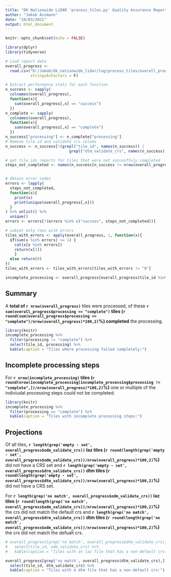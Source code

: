 ```yaml
---
title: "DK Nationwide LiDAR 'process_tiles.py' Quality Assurance Report"
author: "Jakob Assmann"
date: "10/03/2021"
output: html_document
---
```


```r
knitr::opts_chunk$set(echo = FALSE)
```

```r
library(dplyr)
library(tidyverse)

# Load report data
overall_progress <- 
  read.csv("D:/Jakob/dk_nationwide_lidar/log/process_tiles/overall_progress.csv",
           stringsAsFactors = F)

# Extract performance stats for each function
n_success <- sapply(
  colnames(overall_progress), 
  function(x){
    sum(overall_progress[,x] == "success")
  })
n_complete <- sapply(
  colnames(overall_progress), 
  function(x){
    sum(overall_progress[,x] == "complete")
  })
n_success["processing"] <- n_complete["processing"]
# Remove tile id and validate crs colums
n_success <- n_success[!(grepl("tile_id", names(n_success)) |
                            grepl("dtm_validate_crs", names(n_success)))]

# get tile_ids reports for tiles that were not succesffuly completed
steps_not_completed <- names(n_success[n_success != nrow(overall_progress)])


# Obtain error codes
errors <- lapply(
  steps_not_completed,
  function(x){
    print(x)
    print(unique(overall_progress[,x]))
  }
) %>% unlist() %>%
  unique()
errors <- errors[!(errors %in% c("success", steps_not_completed))]

# subset only rows with errors
tiles_with_errors <- apply(overall_progress, 1, function(x){
  if(sum(x %in% errors) >= 1) {
    cat(x[x %in% errors])
    return(x[1])
    }
  else return(0)
})
tiles_with_errors <- tiles_with_errors[tiles_with_errors != "0"]

incomplete_processing <- overall_progress[overall_progress$tile_id %in% tiles_with_errors,]

```

## Summary

A __total of `r nrow(overall_progress)`__ tiles were processed, of these __`r sum(overall_progress$processing == "complete")` tiles (`r round(sum(overall_progress$processing == "complete")/nrow(overall_progress)*100,2)`%) completed__  the processing.  

```r
library(knitr)
incomplete_processing %>% 
  filter(processing != "complete") %>% 
  select(tile_id, processing) %>% 
  kable(caption = "Tiles where processing failed completely:")
```

## Incomplete processing steps

For __`r nrow(incomplete_processing)` tiles (`r round(nrow(incomplete_processing[incomplete_processing$processing != "complete",])/nrow(overall_progress)*100,2)`%)__ one or multiple of the indiviudal processing steps could not be completed.

```r
library(knitr)
incomplete_processing %>% 
  filter(processing == "complete") %>% 
  kable(caption = "Tiles with incomplete processing steps:")
```

## Projections

Of all tiles, __`r length(grep('empty - set', overall_progress$odm_validate_crs))` laz tiles (`r round(length(grep('empty - set', overall_progress$odm_validate_crs))/nrow(overall_progress)*100,2)`%)__ did not have a CRS set and __`r length(grep('empty - set', overall_progress$drm_validate_crs))` dtm tiles (`r round(length(grep('empty - set', overall_progress$dtm_validate_crs))/nrow(overall_progress)*100,2)`%)__ did not have a CRS set.

For __`r length(grep('no match', overall_progress$odm_validate_crs))` laz
tiles (`r round(length(grep('no match', overall_progress$odm_validate_crs))/nrow(overall_progress)*100,2)`%)__ the crs did not match the default crs and __`r length(grep('no match', overall_progress$drm_validate_crs))` dtm tiles (`r round(length(grep('no match', overall_progress$odm_validate_crs))/nrow(overall_progress)*100,2)`%)__ the crs
did not match the defualt crs.

```r
# overall_progress[grep('no match', overall_progress$dtm_validate_crs),] %>%
#   select(tile_id, odm_validate_crs) %>%
#   kable(caption = "Tiles with an laz file that has a non-default crs:")

overall_progress[grep('no match', overall_progress$dtm_validate_crs),] %>%
  select(tile_id, dtm_validate_crs) %>%
  kable(caption = "Tiles with a dtm file that has a non-default crs:")
```


